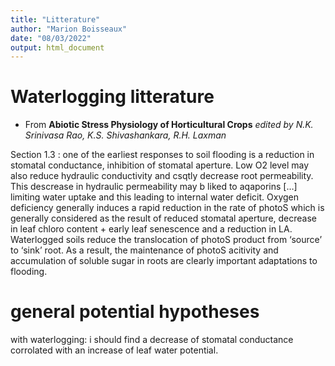 ```yaml
---
title: "Litterature"
author: "Marion Boisseaux"
date: "08/03/2022"
output: html_document
---
```


# Waterlogging litterature

- From **Abiotic Stress Physiology of Horticultural Crops** *edited by N.K. Srinivasa Rao, K.S. Shivashankara, R.H. Laxman*

Section 1.3 : one of the earliest responses to soil flooding is a reduction in stomatal conductance, inhibition of stomatal aperture. Low O2 level may also reduce hydraulic conductivity and csqtly decrease root permeability. This descrease in hydraulic permeability may b liked to aqaporins [...] limiting water uptake and this leading to internal water deficit. Oxygen deficiency generally induces a rapid reduction in the rate of photoS which is generally considered as the result of reduced stomatal aperture, decrease in leaf chloro content + early leaf senescence and a reduction in LA. Waterlogged soils reduce the translocation of photoS product from 'source' to 'sink' root. As a result, the maintenance of photoS acitivity and accumulation of soluble sugar in roots are clearly important adaptations to flooding. 

# general potential hypotheses

with waterlogging: i should find a decrease of stomatal conductance corrolated with an increase of leaf water potential. 